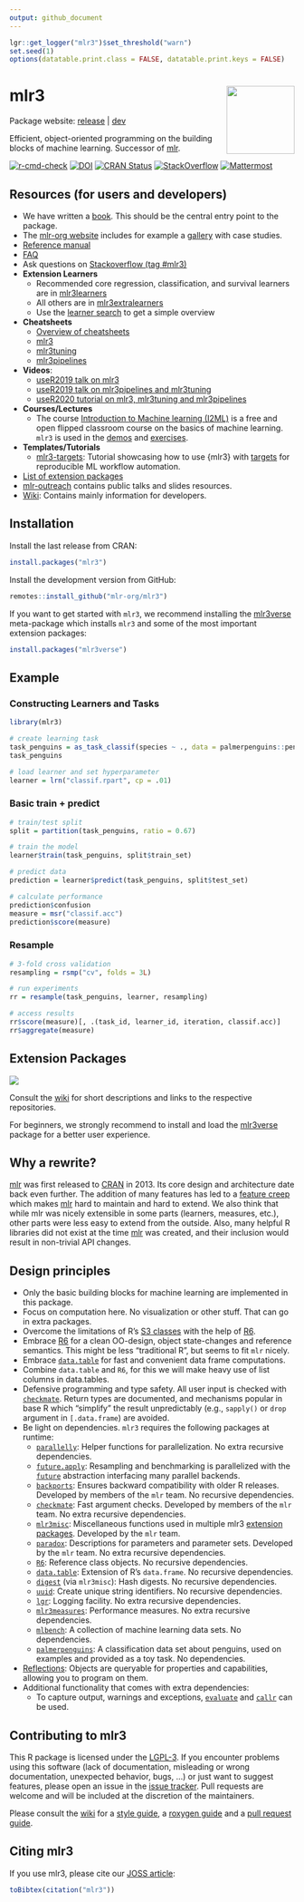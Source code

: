 ```yaml
---
output: github_document
---
```


```r
lgr::get_logger("mlr3")$set_threshold("warn")
set.seed(1)
options(datatable.print.class = FALSE, datatable.print.keys = FALSE)
```

# mlr3 <img src="man/figures/logo.png" align="right" width = "120" />

Package website: [release](https://mlr3.mlr-org.com/) | [dev](https://mlr3.mlr-org.com/dev/)

Efficient, object-oriented programming on the building blocks of machine learning.
Successor of [mlr](https://github.com/mlr-org/mlr).

<!-- badges: start -->
[![r-cmd-check](https://github.com/mlr-org/mlr3/actions/workflows/r-cmd-check.yml/badge.svg)](https://github.com/mlr-org/mlr3/actions/workflows/r-cmd-check.yml)
[![DOI](https://joss.theoj.org/papers/10.21105/joss.01903/status.svg)](https://doi.org/10.21105/joss.01903)
[![CRAN Status](https://www.r-pkg.org/badges/version-ago/mlr3)](https://cran.r-project.org/package=mlr3)
[![StackOverflow](https://img.shields.io/badge/stackoverflow-mlr3-orange.svg)](https://stackoverflow.com/questions/tagged/mlr3)
[![Mattermost](https://img.shields.io/badge/chat-mattermost-orange.svg)](https://lmmisld-lmu-stats-slds.srv.mwn.de/mlr_invite/)
<!-- badges: end -->

## Resources (for users and developers)

* We have written a [book](https://mlr3book.mlr-org.com/).
  This should be the central entry point to the package.
* The [mlr-org website](https://mlr-org.com/) includes for example a [gallery](https://mlr-org.com/gallery.html) with case studies.
* [Reference manual](https://mlr3.mlr-org.com/reference/)
* [FAQ](https://mlr-org.com/faq.html)
* Ask questions on [Stackoverflow (tag #mlr3)](https://stackoverflow.com/questions/tagged/mlr3)
* **Extension Learners**
  - Recommended core regression, classification, and survival learners are in [mlr3learners](https://github.com/mlr-org/mlr3learners)
  - All others are in [mlr3extralearners](https://github.com/mlr-org/mlr3extralearners)
  - Use the [learner search](https://mlr-org.com/learners.html) to get a simple overview
* **Cheatsheets**
  - [Overview of cheatsheets](https://cheatsheets.mlr-org.com)
  - [mlr3](https://cheatsheets.mlr-org.com/mlr3.pdf)
  - [mlr3tuning](https://cheatsheets.mlr-org.com/mlr3tuning.pdf)
  - [mlr3pipelines](https://cheatsheets.mlr-org.com/mlr3pipelines.pdf)
* **Videos**:
  - [useR2019 talk on mlr3](https://www.youtube.com/watch?v=wsP2hiFnDQs)
  - [useR2019 talk on mlr3pipelines and mlr3tuning](https://www.youtube.com/watch?v=gEW5RxkbQuQ)
  - [useR2020 tutorial on mlr3, mlr3tuning and mlr3pipelines](https://www.youtube.com/watch?v=T43hO2o_nZw)
  <!--   - [Recorded talk about mlr3spatiotempcv and mlr3spatial at OpenDataScience Europe Conference 2021 in Wageningen, NL](https://av.tib.eu/media/55271) -->
* **Courses/Lectures**
  - The course [Introduction to Machine learning (I2ML)](https://slds-lmu.github.io/i2ml/) is a free and open flipped classroom course on the basics of machine learning. `mlr3` is used in the [demos](https://github.com/slds-lmu/lecture_i2ml/tree/master/code-demos-pdf) and [exercises](https://github.com/slds-lmu/lecture_i2ml/tree/master/exercises).
* **Templates/Tutorials**
  - [mlr3-targets](https://github.com/mlr-org/mlr3-targets): Tutorial showcasing how to use {mlr3} with [targets](https://docs.ropensci.org/targets/) for reproducible ML workflow automation.
* [List of extension packages](https://mlr-org.com/ecosystem.html)
* [mlr-outreach](https://github.com/mlr-org/mlr-outreach) contains public talks and slides resources.
* [Wiki](https://github.com/mlr-org/mlr3/wiki):
  Contains mainly information for developers.

## Installation

Install the last release from CRAN:

```r
install.packages("mlr3")
```

Install the development version from GitHub:

```r
remotes::install_github("mlr-org/mlr3")
```

If you want to get started with `mlr3`, we recommend installing the [mlr3verse](https://mlr3verse.mlr-org.com/) meta-package which installs `mlr3` and some of the most important extension packages:
```r
install.packages("mlr3verse")
```

## Example

### Constructing Learners and Tasks

```r
library(mlr3)

# create learning task
task_penguins = as_task_classif(species ~ ., data = palmerpenguins::penguins)
task_penguins

# load learner and set hyperparameter
learner = lrn("classif.rpart", cp = .01)
```

### Basic train + predict

```r
# train/test split
split = partition(task_penguins, ratio = 0.67)

# train the model
learner$train(task_penguins, split$train_set)

# predict data
prediction = learner$predict(task_penguins, split$test_set)

# calculate performance
prediction$confusion
measure = msr("classif.acc")
prediction$score(measure)
```

### Resample

```r
# 3-fold cross validation
resampling = rsmp("cv", folds = 3L)

# run experiments
rr = resample(task_penguins, learner, resampling)

# access results
rr$score(measure)[, .(task_id, learner_id, iteration, classif.acc)]
rr$aggregate(measure)
```

## Extension Packages

<a href="https://raw.githubusercontent.com/mlr-org/mlr3/main/man/figures/mlr3verse.svg?sanitize=true"><img src="man/figures/mlr3verse.svg" /></a>

Consult the [wiki](https://github.com/mlr-org/mlr3/wiki/Extension-Packages) for short descriptions and links to the respective repositories.

For beginners, we strongly recommend to install and load the [mlr3verse](https://mlr3verse.mlr-org.com/) package for a better user experience.

## Why a rewrite?

[mlr](https://github.com/mlr-org/mlr) was first released to [CRAN](https://cran.r-project.org/package=mlr) in 2013.
Its core design and architecture date back even further.
The addition of many features has led to a [feature creep](https://en.wikipedia.org/wiki/Feature_creep) which makes [mlr](https://github.com/mlr-org/mlr) hard to maintain and hard to extend.
We also think that while mlr was nicely extensible in some parts (learners, measures, etc.), other parts were less easy to extend from the outside.
Also, many helpful R libraries did not exist at the time [mlr](https://github.com/mlr-org/mlr) was created, and their inclusion would result in non-trivial API changes.

## Design principles

* Only the basic building blocks for machine learning are implemented in this package.
* Focus on computation here. No visualization or other stuff. That can go in extra packages.
* Overcome the limitations of R's [S3 classes](https://adv-r.hadley.nz/s3.html) with the help of [R6](https://cran.r-project.org/package=R6).
* Embrace [R6](https://cran.r-project.org/package=R6) for a clean OO-design, object state-changes and reference semantics. This might be less "traditional R", but seems to fit `mlr` nicely.
* Embrace [`data.table`](https://cran.r-project.org/package=data.table) for fast and convenient data frame computations.
* Combine `data.table` and `R6`, for this we will make heavy use of list columns in data.tables.
* Defensive programming and type safety.
  All user input is checked with [`checkmate`](https://cran.r-project.org/package=checkmate).
  Return types are documented, and mechanisms popular in base R which "simplify" the result unpredictably (e.g., `sapply()` or `drop` argument in `[.data.frame`) are avoided.
* Be light on dependencies. `mlr3` requires the following packages at runtime:
    - [`parallelly`](https://cran.r-project.org/package=parallelly):
      Helper functions for parallelization.
      No extra recursive dependencies.
    - [`future.apply`](https://cran.r-project.org/package=future.apply):
      Resampling and benchmarking is parallelized with the [`future`](https://cran.r-project.org/package=future) abstraction interfacing many parallel backends.
    - [`backports`](https://cran.r-project.org/package=backports):
      Ensures backward compatibility with older R releases. Developed by members of the `mlr` team.
      No recursive dependencies.
    - [`checkmate`](https://cran.r-project.org/package=checkmate):
      Fast argument checks. Developed by members of the `mlr` team.
      No extra recursive dependencies.
    - [`mlr3misc`](https://cran.r-project.org/package=mlr3misc):
      Miscellaneous functions used in multiple mlr3 [extension packages](https://mlr-org.com/ecosystem.html).
      Developed by the `mlr` team.
    - [`paradox`](https://cran.r-project.org/package=paradox):
      Descriptions for parameters and parameter sets. Developed by the `mlr` team.
      No extra recursive dependencies.
    - [`R6`](https://cran.r-project.org/package=R6):
      Reference class objects.
      No recursive dependencies.
    - [`data.table`](https://cran.r-project.org/package=data.table):
      Extension of R's `data.frame`.
      No recursive dependencies.
    - [`digest`](https://cran.r-project.org/package=digest) (via `mlr3misc`):
      Hash digests.
      No recursive dependencies.
    - [`uuid`](https://cran.r-project.org/package=uuid):
      Create unique string identifiers.
      No recursive dependencies.
    - [`lgr`](https://cran.r-project.org/package=lgr):
      Logging facility.
      No extra recursive dependencies.
    - [`mlr3measures`](https://cran.r-project.org/package=mlr3measures):
      Performance measures.
      No extra recursive dependencies.
    - [`mlbench`](https://cran.r-project.org/package=mlbench):
      A collection of machine learning data sets.
      No dependencies.
    - [`palmerpenguins`](https://cran.r-project.org/package=palmerpenguins):
      A classification data set about penguins, used on examples and provided as a
      toy task.  No dependencies.
* [Reflections](https://en.wikipedia.org/wiki/Reflection_%28computer_programming%29): Objects are queryable for properties and capabilities, allowing you to program on them.
* Additional functionality that comes with extra dependencies:
    - To capture output, warnings and exceptions, [`evaluate`](https://cran.r-project.org/package=evaluate) and [`callr`](https://cran.r-project.org/package=callr) can be used.

## Contributing to mlr3

This R package is licensed under the [LGPL-3](https://www.gnu.org/licenses/lgpl-3.0.en.html).
If you encounter problems using this software (lack of documentation, misleading or wrong documentation, unexpected behavior, bugs, ...) or just want to suggest features, please open an issue in the [issue tracker](https://github.com/mlr-org/mlr3/issues).
Pull requests are welcome and will be included at the discretion of the maintainers.

Please consult the [wiki](https://github.com/mlr-org/mlr3/wiki/) for a [style guide](https://github.com/mlr-org/mlr3/wiki/Style-Guide), a [roxygen guide](https://github.com/mlr-org/mlr3/wiki/Roxygen-Guide) and a [pull request guide](https://github.com/mlr-org/mlr3/wiki/PR-Guidelines).

## Citing mlr3

If you use mlr3, please cite our [JOSS article](https://doi.org/10.21105/joss.01903):
```r
toBibtex(citation("mlr3"))
```
